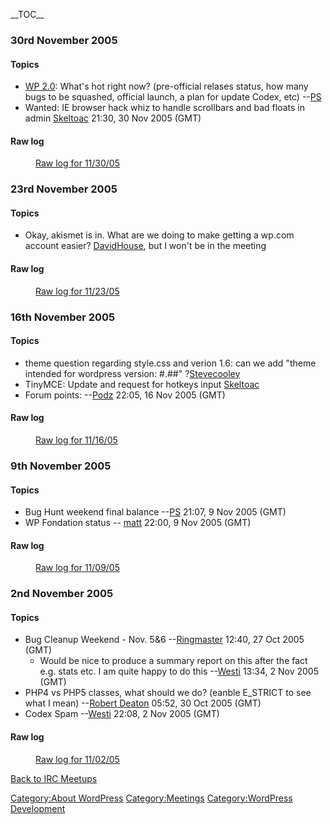 __TOC__
===30rd November 2005===
====Topics====
* [[User:PotterSys/Version 2.0|WP 2.0]]: What's hot right now? (pre-official relases status, how many bugs to be squashed, official launch, a plan for update Codex, etc) --[[User:PotterSys|PS]]
* Wanted: IE browser hack whiz to handle scrollbars and bad floats in admin [[User:Skeltoac|Skeltoac]] 21:30, 30 Nov 2005 (GMT)
====Raw log====
:[[IRC_Meetups/2005/November/November30RawLog|Raw log for 11/30/05]]
===23rd November 2005===
====Topics====
* Okay, akismet is in. What are we doing to make getting a wp.com account easier? [[User:DavidHouse|DavidHouse]], but I won't be in the meeting

====Raw log====
:[[IRC_Meetups/2005/November/November23RawLog|Raw log for 11/23/05]]

===16th November 2005===
====Topics====
* theme question regarding style.css and verion 1.6: can we add "theme intended for wordpress version: #.##" ?[[User:Stevecooley|Stevecooley]]
* TinyMCE: Update and request for hotkeys input [[User:Skeltoac|Skeltoac]]
* Forum points: --[[User:Podz|Podz]] 22:05, 16 Nov 2005 (GMT)
====Raw log====
:[[IRC_Meetups/2005/November/November16RawLog|Raw log for 11/16/05]]

===9th November 2005===
====Topics====
* Bug Hunt weekend final balance --[[User:PotterSys|PS]] 21:07, 9 Nov 2005 (GMT)
* WP Fondation status -- [[User:Matt|matt]] 22:00, 9 Nov 2005 (GMT)

====Raw log====
:[[IRC_Meetups/2005/November/November09RawLog|Raw log for 11/09/05]]

===2nd November 2005===
====Topics====
* Bug Cleanup Weekend - Nov. 5&6  --[[User:ringmaster|Ringmaster]] 12:40, 27 Oct 2005 (GMT)
** Would be nice to produce a summary report on this after the fact e.g. stats etc. I am quite happy to do this --[[User:Westi|Westi]] 13:34, 2 Nov 2005 (GMT)
* PHP4 vs PHP5 classes, what should we do? (eanble E_STRICT to see what I mean) --[[User:Robert Deaton|Robert Deaton]] 05:52, 30 Oct 2005 (GMT)
* Codex Spam --[[User:Westi|Westi]] 22:08, 2 Nov 2005 (GMT)

====Raw log====
:[[IRC_Meetups/2005/November/November02RawLog|Raw log for 11/02/05]]


[[IRC Meetups|Back to IRC Meetups]]

[[Category:About WordPress]]
[[Category:Meetings]]
[[Category:WordPress Development]]